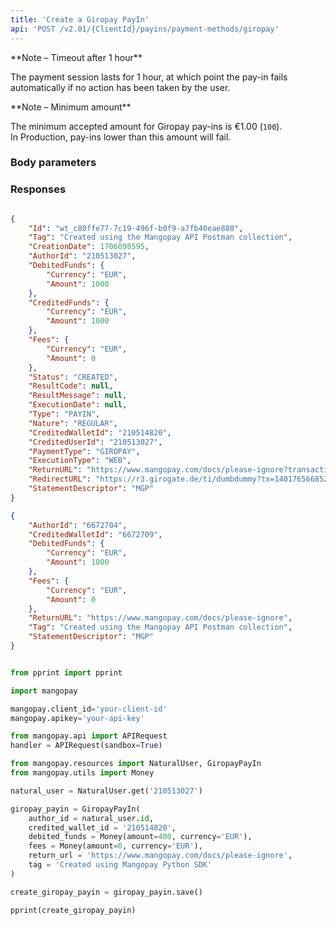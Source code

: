 ```yaml
---
title: 'Create a Giropay PayIn'  
api: 'POST /v2.01/{ClientId}/payins/payment-methods/giropay'  
---
```


  

<Note>  
**Note – Timeout after 1 hour** 
  
The payment session lasts for 1 hour, at which point the pay-in fails automatically if no action has been taken by the user.  
</Note>  

<Note>  
**Note – Minimum amount** 
  
The minimum accepted amount for Giropay pay-ins is €1.00 (`100`).   
In Production, pay-ins lower than this amount will fail.  
</Note>  

### Body parameters  

<AuthorId />  

<CreditedWalletId />  

<DebitedFunds2 />  

<Fees1 />  

<ReturnURL />  

<Tag />  

<StatementDescriptor />  

<ProfilingAttemptReference />  

### Responses  

<AccordionGroup><Accordion title="200 - Created">  

<IdResponse />  

<TagResponse />  

<CreationDateResponse />  

<AuthorIdResponse />  

<DebitedFunds2Response />  

<CreditedFunds2Response />  

<Fees1Response />  

<Status2Response />  

<ResultCodeResponse />  

<ResultMessageResponse />  

<ExecutionDateResponse />  

<TypeResponse />  

<NatureResponse />  

<CreditedWalletIdResponse />  

<CreditedUserIdResponse />  

<PaymentType4Response />  

<ExecutionTypeResponse />  

<ReturnURLResponse />  

<StatementDescriptorResponse /></Accordion></AccordionGroup>  

<ResponseExample>  

```json 200 - Created  

{
    "Id": "wt_c80ffe77-7c19-496f-b0f9-a7fb40eae880",
    "Tag": "Created using the Mangopay API Postman collection",
    "CreationDate": 1706098595,
    "AuthorId": "210513027",
    "DebitedFunds": {
        "Currency": "EUR",
        "Amount": 1000
    },
    "CreditedFunds": {
        "Currency": "EUR",
        "Amount": 1000
    },
    "Fees": {
        "Currency": "EUR",
        "Amount": 0
    },
    "Status": "CREATED",
    "ResultCode": null,
    "ResultMessage": null,
    "ExecutionDate": null,
    "Type": "PAYIN",
    "Nature": "REGULAR",
    "CreditedWalletId": "210514820",
    "CreditedUserId": "210513027",
    "PaymentType": "GIROPAY",
    "ExecutionType": "WEB",
    "ReturnURL": "https://www.mangopay.com/docs/please-ignore?transactionId=wt_c80ffe77-7c19-496f-b0f9-a7fb40eae880",
    "RedirectURL": "https://r3.girogate.de/ti/dumbdummy?tx=140176566852&rs=X1JJW7Y7LCkRnu30mozSUGFCnijKDsfE&cs=eec29dd3a3007f06d65ba32ee55eed9a536fdaae5258398a9cfd9aafe2846ca1",
    "StatementDescriptor": "MGP"
}  
 ```  

</ResponseExample>  

<RequestExample>  
  
```json REST  
{
    "AuthorId": "6672704",
    "CreditedWalletId": "6672709",
    "DebitedFunds": {
        "Currency": "EUR",
        "Amount": 1000
    },
    "Fees": {
        "Currency": "EUR",
        "Amount": 0
    },
    "ReturnURL": "https://www.mangopay.com/docs/please-ignore", 
    "Tag": "Created using the Mangopay API Postman collection", 
    "StatementDescriptor": "MGP"
}  
```  

  
```python Python  

from pprint import pprint

import mangopay

mangopay.client_id='your-client-id'
mangopay.apikey='your-api-key'

from mangopay.api import APIRequest
handler = APIRequest(sandbox=True)

from mangopay.resources import NaturalUser, GiropayPayIn
from mangopay.utils import Money

natural_user = NaturalUser.get('210513027')

giropay_payin = GiropayPayIn(
    author_id = natural_user.id,
    credited_wallet_id = '210514820',
    debited_funds = Money(amount=400, currency='EUR'),
    fees = Money(amount=0, currency='EUR'),
    return_url = 'https://www.mangopay.com/docs/please-ignore',
    tag = 'Created using Mangopay Python SDK'
)

create_giropay_payin = giropay_payin.save()

pprint(create_giropay_payin)  
```  

  
</RequestExample>